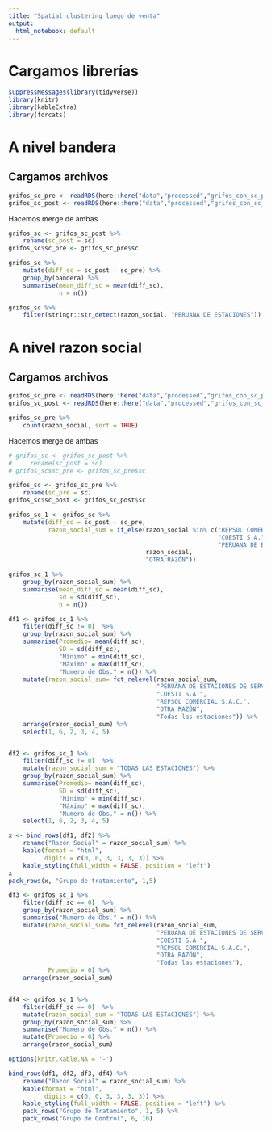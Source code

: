 ```yaml
---
title: "Spatial clustering luego de venta"
output:
  html_notebook: default
---
```


# Cargamos librerías

```r
suppressMessages(library(tidyverse))
library(knitr)
library(kableExtra)
library(forcats)

```

# A nivel bandera

## Cargamos archivos

```r
grifos_sc_pre <- readRDS(here::here("data","processed","grifos_con_sc_pre_venta.RDS"))
grifos_sc_post <- readRDS(here::here("data","processed","grifos_con_sc_post_venta.RDS"))
```

Hacemos merge de ambas
```r
grifos_sc <- grifos_sc_post %>%
    rename(sc_post = sc)
grifos_sc$sc_pre <- grifos_sc_pre$sc

grifos_sc %>% 
    mutate(diff_sc = sc_post - sc_pre) %>%
    group_by(bandera) %>%
    summarise(mean_diff_sc = mean(diff_sc),
              n = n())
```
```r
grifos_sc %>%
    filter(stringr::str_detect(razon_social, "PERUANA DE ESTACIONES"))
```

# A nivel razon social

## Cargamos archivos

```r
grifos_sc_pre <- readRDS(here::here("data","processed","grifos_con_sc_pre_venta_razon.RDS"))
grifos_sc_post <- readRDS(here::here("data","processed","grifos_con_sc_post_venta_razon.RDS"))

grifos_sc_pre %>%
    count(razon_social, sort = TRUE)
```

Hacemos merge de ambas
```r
# grifos_sc <- grifos_sc_post %>%
#     rename(sc_post = sc)
# grifos_sc$sc_pre <- grifos_sc_pre$sc

grifos_sc <- grifos_sc_pre %>%
    rename(sc_pre = sc)
grifos_sc$sc_post <- grifos_sc_post$sc

grifos_sc_1 <- grifos_sc %>% 
    mutate(diff_sc = sc_post - sc_pre,
           razon_social_sum = if_else(razon_social %in% c("REPSOL COMERCIAL S.A.C.", 
                                                          "COESTI S.A.", 
                                                          "PERUANA DE ESTACIONES DE SERVICIOS S.A.C."),
                                      razon_social,
                                      "OTRA RAZÓN"))

grifos_sc_1 %>% 
    group_by(razon_social_sum) %>%
    summarise(mean_diff_sc = mean(diff_sc),
              sd = sd(diff_sc),
              n = n())
```


```r
df1 <- grifos_sc_1 %>% 
    filter(diff_sc != 0)  %>%
    group_by(razon_social_sum) %>%
    summarise(Promedio= mean(diff_sc),
              SD = sd(diff_sc),
              "Mínimo" = min(diff_sc),
              "Máximo" = max(diff_sc),
              "Numero de Obs." = n()) %>%
    mutate(razon_social_sum= fct_relevel(razon_social_sum, 
                                         "PERUANA DE ESTACIONES DE SERVICIOS S.A.C.",
                                         "COESTI S.A.", 
                                         "REPSOL COMERCIAL S.A.C.",
                                         "OTRA RAZÓN",
                                         "Todas las estaciones")) %>%
    arrange(razon_social_sum) %>%
    select(1, 6, 2, 3, 4, 5)


df2 <- grifos_sc_1 %>% 
    filter(diff_sc != 0)  %>%
    mutate(razon_social_sum = "TODAS LAS ESTACIONES") %>%
    group_by(razon_social_sum) %>%
    summarise(Promedio= mean(diff_sc),
              SD = sd(diff_sc),
              "Mínimo" = min(diff_sc),
              "Máximo" = max(diff_sc),
              "Numero de Obs." = n()) %>%
    select(1, 6, 2, 3, 4, 5)

x <- bind_rows(df1, df2) %>%
    rename("Razón Social" = razon_social_sum) %>%
    kable(format = "html", 
          digits = c(0, 0, 3, 3, 3, 3)) %>%
    kable_styling(full_width = FALSE, position = "left") 
x
pack_rows(x, "Grupo de tratamiento", 1,5)
```
```r
df3 <- grifos_sc_1 %>% 
    filter(diff_sc == 0)  %>%
    group_by(razon_social_sum) %>%
    summarise("Numero de Obs." = n()) %>%
    mutate(razon_social_sum= fct_relevel(razon_social_sum, 
                                         "PERUANA DE ESTACIONES DE SERVICIOS S.A.C.",
                                         "COESTI S.A.", 
                                         "REPSOL COMERCIAL S.A.C.",
                                         "OTRA RAZÓN",
                                         "Todas las estaciones"),
           Promedio = 0) %>%
    arrange(razon_social_sum) 


df4 <- grifos_sc_1 %>% 
    filter(diff_sc == 0)  %>%
    mutate(razon_social_sum = "TODAS LAS ESTACIONES") %>%
    group_by(razon_social_sum) %>%
    summarise("Numero de Obs." = n()) %>%
    mutate(Promedio = 0) %>%
    arrange(razon_social_sum) 

options(knitr.kable.NA = '-')

bind_rows(df1, df2, df3, df4) %>%
    rename("Razón Social" = razon_social_sum) %>%
    kable(format = "html", 
          digits = c(0, 0, 3, 3, 3, 3)) %>%
    kable_styling(full_width = FALSE, position = "left") %>%
    pack_rows("Grupo de Tratamiento", 1, 5) %>%
    pack_rows("Grupo de Control", 6, 10)

```


